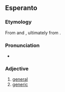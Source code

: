 {{also|generala}}
==Esperanto==

===Etymology===
From {{der|eo|fr|général}} and {{der|eo|en|general}}, ultimately from {{der|eo|la|generālis}}.

===Pronunciation===
* {{audio|eo|LL-Q143 (epo)-Lepticed7-ĝenerala.wav|Audio}}
{{eo-IPA}}

===Adjective===
{{eo-head}}

# [[general]]
# [[generic]]